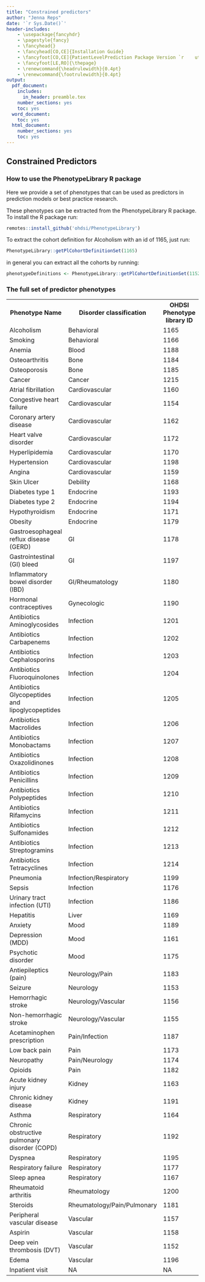 ```yaml
---
title: "Constrained predictors"
author: "Jenna Reps"
date: '`r Sys.Date()`'
header-includes:
    - \usepackage{fancyhdr}
    - \pagestyle{fancy}
    - \fancyhead{}
    - \fancyhead[CO,CE]{Installation Guide}
    - \fancyfoot[CO,CE]{PatientLevelPrediction Package Version `r    utils::packageVersion("PatientLevelPrediction")`}
    - \fancyfoot[LE,RO]{\thepage}
    - \renewcommand{\headrulewidth}{0.4pt}
    - \renewcommand{\footrulewidth}{0.4pt}
output:
  pdf_document:
    includes:
      in_header: preamble.tex
    number_sections: yes
    toc: yes
  word_document:
    toc: yes
  html_document:
    number_sections: yes
    toc: yes
---
```

<!--
%\VignetteEngine{knitr}
%\VignetteIndexEntry{Best Practices}
-->

## Constrained Predictors


### How to use the PhenotypeLibrary R package
Here we provide a set of phenotypes that can be used as predictors in prediction models or best practice research.

These phenotypes can be extracted from the PhenotypeLibrary R package.  To install the R package run:

```r
remotes::install_github('ohdsi/PhenotypeLibrary')
```


To extract the cohort definition for Alcoholism with an id of 1165, just run:

```r
PhenotypeLibrary::getPlCohortDefinitionSet(1165)
```

in general you can extract all the cohorts by running:

```r
phenotypeDefinitions <- PhenotypeLibrary::getPlCohortDefinitionSet(1152:1215)
```

### The full set of predictor phenotypes

<table>

<tr>
<th>
Phenotype Name
</th>
<th>
Disorder classification
</th>
<th>
OHDSI Phenotype library ID
</th>
</tr>

<tr>
<td>
Alcoholism
</td>
<td>
Behavioral 
</td>
<td>
1165
</td>
</tr>

<tr>
<td>
Smoking
</td>
<td>
Behavioral 
</td>
<td>
1166
</td>
</tr>

<tr>
<td>
Anemia
</td>
<td>
Blood
</td>
<td>
1188
</td>
</tr>

<tr>
<td>
Osteoarthritis
</td>
<td>
Bone
</td>
<td>
1184
</td>
</tr>

<tr>
<td>
Osteoporosis
</td>
<td>
Bone
</td>
<td>
1185
</td>
</tr>

<tr>
<td>
Cancer
</td>
<td>
Cancer
</td>
<td>
1215
</td>
</tr>

<tr>
<td>
Atrial fibrillation
</td>
<td>
Cardiovascular
</td>
<td>
1160
</td>
</tr>

<tr>
<td>
Congestive heart failure
</td>
<td>
Cardiovascular
</td>
<td>
1154
</td>
</tr>


<tr>
<td>
Coronary artery disease
</td>
<td>
Cardiovascular
</td>
<td>
1162
</td>
</tr>

<tr>
<td>
Heart valve disorder
</td>
<td>
Cardiovascular
</td>
<td>
1172
</td>
</tr>


<tr>
<td>
Hyperlipidemia
</td>
<td>
Cardiovascular
</td>
<td>
1170
</td>
</tr>


<tr>
<td>
Hypertension
</td>
<td>
Cardiovascular
</td>
<td>
1198
</td>
</tr>


<tr>
<td>
Angina
</td>
<td>
Cardiovascular
</td>
<td>
1159
</td>
</tr>


<tr>
<td>
Skin Ulcer
</td>
<td>
Debility
</td>
<td>
1168
</td>
</tr>

<tr>
<td>
Diabetes type 1
</td>
<td>
Endocrine
</td>
<td>
1193
</td>
</tr>

<tr>
<td>
Diabetes type 2
</td>
<td>
Endocrine
</td>
<td>
1194
</td>
</tr>


<tr>
<td>
Hypothyroidism
</td>
<td>
Endocrine
</td>
<td>
1171
</td>
</tr>


<tr>
<td>
Obesity
</td>
<td>
Endocrine
</td>
<td>
1179
</td>
</tr>


<tr>
<td>
Gastroesophageal reflux disease (GERD)
</td>
<td>
GI
</td>
<td>
1178
</td>
</tr>


<tr>
<td>
Gastrointestinal (GI) bleed 
</td>
<td>
GI
</td>
<td>
1197
</td>
</tr>


<tr>
<td>
Inflammatory bowel disorder (IBD) 
</td>
<td>
GI/Rheumatology
</td>
<td>
1180
</td>
</tr>


<tr>
<td>
Hormonal contraceptives
</td>
<td>
Gynecologic 
</td>
<td>
1190
</td>
</tr>


<tr>
<td>
Antibiotics Aminoglycosides
</td>
<td>
Infection
</td>
<td>
1201
</td>
</tr>

<tr>
<td>
Antibiotics Carbapenems
</td>
<td>
Infection
</td>
<td>
1202
</td>
</tr>

<tr>
<td>
Antibiotics Cephalosporins
</td>
<td>
Infection
</td>
<td>
1203
</td>
</tr>


<tr>
<td>
Antibiotics Fluoroquinolones
</td>
<td>
Infection
</td>
<td>
1204
</td>
</tr>

<tr>
<td>
Antibiotics Glycopeptides and lipoglycopeptides
</td>
<td>
Infection
</td>
<td>
1205
</td>
</tr>

<tr>
<td>
Antibiotics Macrolides
</td>
<td>
Infection
</td>
<td>
1206
</td>
</tr>

<tr>
<td>
Antibiotics Monobactams
</td>
<td>
Infection
</td>
<td>
1207
</td>
</tr>


<tr>
<td>
Antibiotics Oxazolidinones
</td>
<td>
Infection
</td>
<td>
1208
</td>
</tr>

<tr>
<td>
Antibiotics Penicillins
</td>
<td>
Infection
</td>
<td>
1209
</td>
</tr>


<tr>
<td>
Antibiotics Polypeptides
</td>
<td>
Infection
</td>
<td>
1210
</td>
</tr>

<tr>
<td>
Antibiotics Rifamycins
</td>
<td>
Infection
</td>
<td>
1211
</td>
</tr>

<tr>
<td>
Antibiotics Sulfonamides
</td>
<td>
Infection
</td>
<td>
1212
</td>
</tr>

<tr>
<td>
Antibiotics Streptogramins
</td>
<td>
Infection
</td>
<td>
1213
</td>
</tr>

<tr>
<td>
Antibiotics Tetracyclines
</td>
<td>
Infection
</td>
<td>
1214
</td>
</tr>

<tr>
<td>
Pneumonia
</td>
<td>
Infection/Respiratory 
</td>
<td>
1199
</td>
</tr>

<tr>
<td>
Sepsis
</td>
<td>
Infection
</td>
<td>
1176
</td>
</tr>

<tr>
<td>
Urinary tract infection (UTI)
</td>
<td>
Infection
</td>
<td>
1186
</td>
</tr>


<tr>
<td>
Hepatitis
</td>
<td>
Liver
</td>
<td>
1169
</td>
</tr>


<tr>
<td>
Anxiety
</td>
<td>
Mood
</td>
<td>
1189
</td>
</tr>


<tr>
<td>
Depression (MDD)
</td>
<td>
Mood
</td>
<td>
1161
</td>
</tr>

<tr>
<td>
Psychotic disorder
</td>
<td>
Mood
</td>
<td>
1175
</td>
</tr>


<tr>
<td>
Antiepileptics (pain)
</td>
<td>
Neurology/Pain
</td>
<td>
1183
</td>
</tr>

<tr>
<td>
Seizure
</td>
<td>
Neurology
</td>
<td>
1153
</td>
</tr>


<tr>
<td>
Hemorrhagic stroke
</td>
<td>
Neurology/Vascular
</td>
<td>
1156
</td>
</tr>


<tr>
<td>
Non-hemorrhagic stroke
</td>
<td>
Neurology/Vascular
</td>
<td>
1155
</td>
</tr>

<tr>
<td>
Acetaminophen prescription
</td>
<td>
Pain/Infection
</td>
<td>
1187
</td>
</tr>



<tr>
<td>
Low back pain
</td>
<td>
Pain
</td>
<td>
1173
</td>
</tr>


<tr>
<td>
Neuropathy
</td>
<td>
Pain/Neurology
</td>
<td>
1174
</td>
</tr>


<tr>
<td>
Opioids
</td>
<td>
Pain
</td>
<td>
1182
</td>
</tr>

<tr>
<td>
Acute kidney injury
</td>
<td>
Kidney
</td>
<td>
1163
</td>
</tr>


<tr>
<td>
Chronic kidney disease
</td>
<td>
Kidney
</td>
<td>
1191
</td>
</tr>

<tr>
<td>
Asthma
</td>
<td>
Respiratory
</td>
<td>
1164
</td>
</tr>

<tr>
<td>
Chronic obstructive pulmonary disorder (COPD)
</td>
<td>
Respiratory
</td>
<td>
1192
</td>
</tr>

<tr>
<td>
Dyspnea
</td>
<td>
Respiratory
</td>
<td>
1195
</td>
</tr>

<tr>
<td>
Respiratory failure
</td>
<td>
Respiratory
</td>
<td>
1177
</td>
</tr>


<tr>
<td>
Sleep apnea
</td>
<td>
Respiratory
</td>
<td>
1167
</td>
</tr>

<tr>
<td>
Rheumatoid arthritis
</td>
<td>
Rheumatology
</td>
<td>
1200
</td>
</tr>


<tr>
<td>
Steroids
</td>
<td>
Rheumatology/Pain/Pulmonary
</td>
<td>
1181
</td>
</tr>


<tr>
<td>
Peripheral vascular disease
</td>
<td>
Vascular
</td>
<td>
1157
</td>
</tr>


<tr>
<td>
Aspirin
</td>
<td>
Vascular
</td>
<td>
1158
</td>
</tr>

<tr>
<td>
Deep vein thrombosis (DVT)
</td>
<td>
Vascular
</td>
<td>
1152
</td>
</tr>

<tr>
<td>
Edema
</td>
<td>
Vascular
</td>
<td>
1196
</td>
</tr>

<tr>
<td>
Inpatient visit
</td>
<td>
NA
</td>
<td>
NA
</td>
</tr>

</table>
    